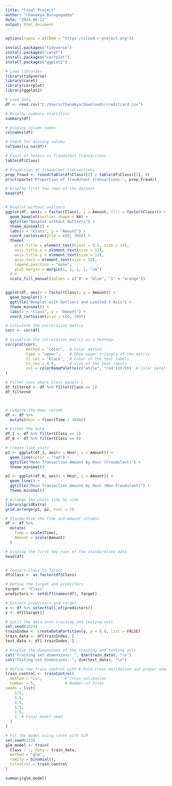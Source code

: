 ---
title: "Final Project"
author: "Chanakya Burugugadda"
date: "2024-06-21"
output: html_document
---

```{r setup, include=FALSE}
options(repos = c(CRAN = "https://cloud.r-project.org"))

install.packages("tidyverse")
install.packages("caret")
install.packages("corrplot")
install.packages("ggplot2")

# Load libraries
library(tidyverse)
library(caret)
library(corrplot)
library(ggplot2)
```

```{r}
# Load data
df <- read.csv("C:/Users/Chanakya/Downloads/creditcard.csv")

# Display summary statistics
summary(df)

# Display column names
colnames(df)

# Check for missing values
colSums(is.na(df))

# Count of honest vs fraudulent transactions
table(df$Class)

# Proportion of fraudulent transactions
prop_fraud <- round(table(df$Class)[2] / table(df$Class)[1], 4)
print(paste("Proportion of fraudulent transactions:", prop_fraud))

# Display first few rows of the dataset
head(df)


# Boxplot without outliers
ggplot(df, aes(x = factor(Class), y = Amount, fill = factor(Class))) +
  geom_boxplot(outlier.shape = NA) +
  ggtitle("Boxplot without Outliers") +
  theme_minimal() +
  labs(x = "Class", y = "Amount") +
  coord_cartesian(ylim = c(0, 300)) +
  theme(
    plot.title = element_text(hjust = 0.5, size = 14),
    axis.title.x = element_text(size = 12),
    axis.title.y = element_text(size = 12),
    axis.text = element_text(size = 10),
    legend.position = "none",
    plot.margin = margin(1, 1, 1, 1, "cm")
  ) +
  scale_fill_manual(values = c("0" = "blue", "1" = "orange"))


ggplot(df, aes(x = factor(Class), y = Amount)) +
  geom_boxplot() +
  ggtitle("Boxplot with Outliers and Limited Y-Axis") +
  theme_minimal() +
  labs(x = "Class", y = "Amount") +
  coord_cartesian(ylim = c(0, 500))
```

```{r}
# Calculate the correlation matrix
corr <- cor(df)

# Visualize the correlation matrix as a heatmap
corrplot(corr, 
         method = "color",  # Color method
         type = "upper",    # Show upper triangle of the matrix
         tl.col = "black",  # Color of the text labels
         tl.cex = 0.8,      # Size of the text labels
         col = colorRampPalette(c("white", "red"))(200)  # Color palette
)
```

```{r}
# Filter rows where Class equals 1
df_filtered <- df %>% filter(Class == 1)
df_filtered



# Compute the Hour column
df <- df %>%
  mutate(Hour = floor(Time / 3600))

# Filter the data
df_1 <- df %>% filter(Class == 1)
df_0 <- df %>% filter(Class == 0)

# Create line plots
p1 <- ggplot(df_1, aes(x = Hour, y = Amount)) +
  geom_line(color = "red") +
  ggtitle("Mean Transaction Amount by Hour (Fraudulent)") +
  theme_minimal()

p2 <- ggplot(df_0, aes(x = Hour, y = Amount)) +
  geom_line() +
  ggtitle("Mean Transaction Amount by Hour (Non-Fraudulent)") +
  theme_minimal()

# Arrange the plots side by side
library(gridExtra)
grid.arrange(p1, p2, ncol = 2)
```

```{r}
# Standardize the Time and Amount columns
df <- df %>%
  mutate(
    Time = scale(Time),
    Amount = scale(Amount)
  )

# Display the first few rows of the standardized data
head(df)


# Convert Class to factor
df$Class <- as.factor(df$Class)

# Define the target and predictors
target <- "Class"
predictors <- setdiff(names(df), target)

# Extract predictors and target
x <- df %>% select(all_of(predictors))
y <- df[[target]]
```

```{r}
# Split the data into training and testing sets
set.seed(2024)
trainIndex <- createDataPartition(y, p = 0.8, list = FALSE)
train_data <- df[trainIndex, ]
test_data <- df[-trainIndex, ]

# Display the dimensions of the training and testing sets
cat("Training set dimensions: ", dim(train_data), "\n")
cat("Testing set dimensions: ", dim(test_data), "\n")

# Define the train control with K-Fold Cross-Validation and proper seed structure
train_control <- trainControl(
  method = "cv",          # Cross-validation
  number = 5,             # Number of folds
seeds = list(
    1:5,
    1:5,
    1:5,
    1:5,
    1:5,
    1  # Final model seed
  )
)

# Fit the model using caret with GLM
set.seed(123)
glm_model <- train(
  Class ~ ., data = train_data,
  method = "glm",
  family = binomial(),
  trControl = train_control
)

summary(glm_model)
```
